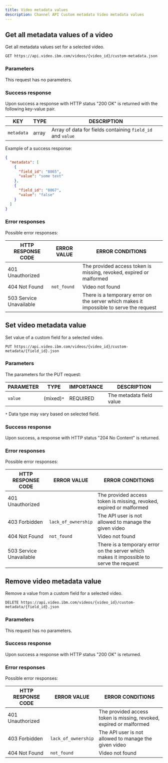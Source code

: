 ```yaml
---
title: Video metadata values
description: Channel API Custom metadata Video metadata values
---
```


## Get all metadata values of a video

Get all metadata values set for a selected video.

```
GET https://api.video.ibm.com/videos/{video_id}/custom-metadata.json
```

### Parameters

This request has no parameters.

### Success response

Upon success a response with HTTP status "200 OK" is returned with the following key-value pair.

| KEY        | TYPE  | DESCRIPTION                                                |
| ---------- | ----- | ---------------------------------------------------------- |
| `metadata` | array | Array of data for fields containing `field_id` and `value` |

Example of a success response:

```json
{
  "metadata": [
    {
      "field_id": "8865",
      "value": "some text"
    },
    {
      "field_id": "8867",
      "value": "false"
    }
  ]
}
```

### Error responses

Possible error responses:

| HTTP RESPONSE CODE      | ERROR VALUE | ERROR CONDITIONS                                                                        |
| ----------------------- | ----------- | --------------------------------------------------------------------------------------- |
| 401 Unauthorized        |             | The provided access token is missing, revoked, expired or malformed                     |
| 404 Not Found           | `not_found` | Video not found                                                                         |
| 503 Service Unavailable |             | There is a temporary error on the server which makes it impossible to serve the request |

## Set video metadata value

Set value of a custom field for a selected video.

```
PUT https://api.video.ibm.com/videos/{video_id}/custom-metadata/{field_id}.json
```

### Parameters

The parameters for the PUT request:

| PARAMETER | TYPE       | IMPORTANCE | DESCRIPTION              |
| --------- | ---------- | ---------- | ------------------------ |
| `value`   | (mixed)`*` | REQUIRED   | The metadata field value |

`*` Data type may vary based on selected field.

### Success response

Upon success, a response with HTTP status "204 No Content" is returned.

### Error responses

Possible error responses:

| HTTP RESPONSE CODE      | ERROR VALUE         | ERROR CONDITIONS                                                                        |
| ----------------------- | ------------------- | --------------------------------------------------------------------------------------- |
| 401 Unauthorized        |                     | The provided access token is missing, revoked, expired or malformed                     |
| 403 Forbidden           | `lack_of_ownership` | The API user is not allowed to manage the given video                                   |
| 404 Not Found           | `not_found`         | Video not found                                                                         |
| 503 Service Unavailable |                     | There is a temporary error on the server which makes it impossible to serve the request |

## Remove video metadata value

Remove a value from a custom field for a selected video.

```
DELETE https://api.video.ibm.com/videos/{video_id}/custom-metadata/{field_id}.json
```

### Parameters

This request has no parameters.

### Success response

Upon success a response with HTTP status "200 OK" is returned.

### Error responses

Possible error responses:

| HTTP RESPONSE CODE | ERROR VALUE         | ERROR CONDITIONS                                                    |
| ------------------ | ------------------- | ------------------------------------------------------------------- |
| 401 Unauthorized   |                     | The provided access token is missing, revoked, expired or malformed |
| 403 Forbidden      | `lack_of_ownership` | The API user is not allowed to manage the given video               |
| 404 Not Found      | `not_found`         | Video not found                                                     | 503 Service Unavailable |  | There is a temporary error on the server which makes it impossible to serve the request |
